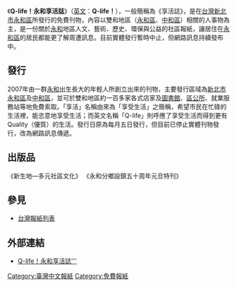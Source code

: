 {{Infobox Newspaper
| name = Q-life！永和享活誌<br /><small>Q-life！</small>
| owners = 永和享活誌
| image =
| type = 週報
| format = 寬版
| publisher = 享活文化事業出版社
| foundation = 2007年
| ceased publication =
| language = [[繁體中文|繁體中文]]
| price = 免費
| headquarters = {{ROC}}[[新北市|新北市]][[永和區|永和區]]
| circulation =
| website = http://blog.yam.com/user/qlife.html
}}
 
《'''Q-life！永和享活誌'''》（[[英文|英文]]：'''Q-life！'''），一般簡稱為《享活誌》，是在[[台灣|台灣]][[新北市|新北市]][[永和區|永和區]]所發行的免費刊物，內容以雙和地區（[[永和區|永和區]]、[[中和區|中和區]]）相關的人事物為主，是一份關於[[永和區|永和]]地區人文、藝術、歷史、環保與公益的社區報紙，讓居住在[[永和區|永和區]]的居民都能更了解周遭訊息。目前實體發行暫時中止，但網路訊息持續發布中。

==發行==
2007年由一群[[永和區|永和]]出生長大的年輕人所創立出來的刊物，主要發行區域為[[新北市|新北市]][[永和區|永和區]]及[[中和區|中和區]]，並可於雙和地區約一百多家各式店家及[[圖書館|圖書館]]、[[公所_(中華民國)|區公所]]、就業服務站等地免費索取。「享活」名稱由來為「享受生活」之簡稱，希望市民在忙碌的生活裡，能恣意地享受生活；而英文名稱「Q-life」則呼應了享受生活而得到更有Quality（優質）的生活。發行日原為每月五日發行，但目前已停止實體刊物發行，改為網路訊息傳遞。

==出版品==
《新生地—多元社區文化》
《永和分鄉設鎮五十周年元旦特刊》

==參見==
*[[台灣報紙列表|台灣報紙列表]]

==外部連結==
*[http://blog.yam.com/user/qlife.html Q-life！永和享活誌'''] {{Wayback|url=http://blog.yam.com/user/qlife.html |date=20161229121043 }}

{{Newspaper-stub}}


[[Category:臺灣中文報紙|Category:臺灣中文報紙]]
[[Category:免費報紙|Category:免費報紙]]